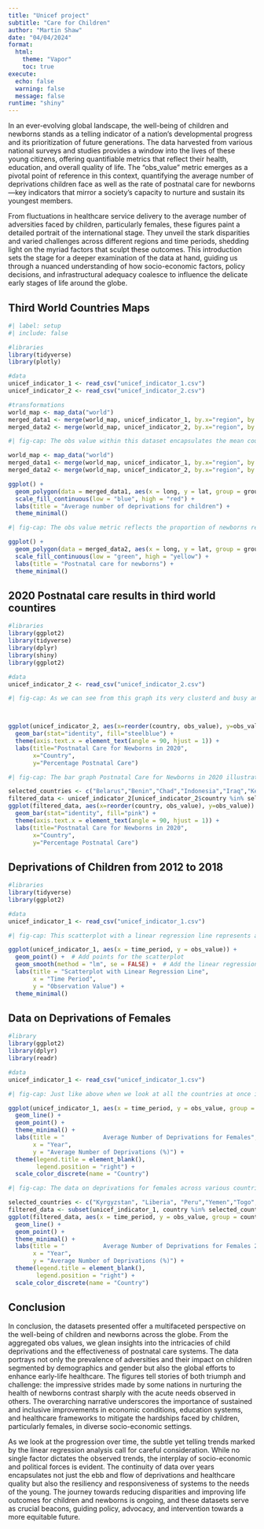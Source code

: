 ```yaml
---
title: "Unicef project"
subtitle: "Care for Children"
author: "Martin Shaw"
date: "04/04/2024"
format:
  html:
    theme: "Vapor"
    toc: true
execute: 
  echo: false
  warning: false
  message: false
runtime: "shiny" 
---
```


In an ever-evolving global landscape, the well-being of children and newborns stands as a telling indicator of a nation's developmental progress and its prioritization of future generations. The data harvested from various national surveys and studies provides a window into the lives of these young citizens, offering quantifiable metrics that reflect their health, education, and overall quality of life. The "obs_value" metric emerges as a pivotal point of reference in this context, quantifying the average number of deprivations children face as well as the rate of postnatal care for newborns—key indicators that mirror a society's capacity to nurture and sustain its youngest members.

From fluctuations in healthcare service delivery to the average number of adversities faced by children, particularly females, these figures paint a detailed portrait of the international stage. They unveil the stark disparities and varied challenges across different regions and time periods, shedding light on the myriad factors that sculpt these outcomes. This introduction sets the stage for a deeper examination of the data at hand, guiding us through a nuanced understanding of how socio-economic factors, policy decisions, and infrastructural adequacy coalesce to influence the delicate early stages of life around the globe.



## Third World Countries Maps 
```r
#| label: setup
#| include: false 

#libraries
library(tidyverse)
library(plotly)

#data
unicef_indicator_1 <- read_csv("unicef_indicator_1.csv")
unicef_indicator_2 <- read_csv("unicef_indicator_2.csv")

#transformations 
world_map <- map_data("world")
merged_data1 <- merge(world_map, unicef_indicator_1, by.x="region", by.y="country", all.x=TRUE)
merged_data2 <- merge(world_map, unicef_indicator_2, by.x="region", by.y="country", all.x=TRUE)
```

```r
#| fig-cap: The obs value within this dataset encapsulates the mean count of hardships encountered by children, segmented by demographics such as gender and nationality, over specific annual intervals. These adversities span a spectrum of critical areas including nutritional health, educational access, healthcare availability, and overall living conditions. Influenced by a tapestry of determinants—ranging from socio-economic landscapes and child-centric policy frameworks to societal conventions and infrastructural provisions—this metric serves as a barometer for childrens quality of life. Notably, enhancements in economic stability, educational outreach, and healthcare infrastructures can lead to a diminution in the average adversity tally (a lower obs value), mirroring strides in enhancing juvenile welfare. In contrast, the escalation of adversities, as denoted by a rising obs value, often correlates with economic regressions, sociopolitical unrest, or ecological calamities, highlighting areas of concern. This dataset, therefore, offers a panoramic view of child welfare evolution across geographies and through time, delineating the ebb and flow of child deprivation on a global scale.

world_map <- map_data("world")
merged_data1 <- merge(world_map, unicef_indicator_1, by.x="region", by.y="country", all.x=TRUE)
merged_data2 <- merge(world_map, unicef_indicator_2, by.x="region", by.y="country", all.x=TRUE)

ggplot() +
  geom_polygon(data = merged_data1, aes(x = long, y = lat, group = group, fill = obs_value), color = "white") +
  scale_fill_continuous(low = "blue", high = "red") +
  labs(title = "Average number of deprivations for children") +
  theme_minimal()
```
```r
#| fig-cap: The obs value metric reflects the proportion of newborns receiving postnatal care within a specified timeframe, offering a vital gauge of a nations commitment to early-life health. Its shaped by a mosaic of elements, including the robustness of healthcare frameworks, policy-driven maternal and infant well-being initiatives, ingrained cultural norms, and the broader economic landscape. Enhanced healthcare outreach and heightened societal awareness can significantly uplift this metric, signaling a positive trajectory in newborn care practices. On the flip side, economic constraints and limited healthcare accessibility can impede progress, underscoring the metrics sensitivity to a range of influencing factors. This data encapsulates a narrative of evolving healthcare practices across different locales and temporal snapshots, charting the course of postnatal care advancements and challenge.

ggplot() +
  geom_polygon(data = merged_data2, aes(x = long, y = lat, group = group, fill = obs_value), color = "white") +
  scale_fill_continuous(low = "green", high = "yellow") +
  labs(title = "Postnatal care for newborns") +
  theme_minimal()
```



## 2020 Postnatal care results in third world countires 
```r
#libraries
library(ggplot2)
library(tidyverse)
library(dplyr)
library(shiny)
library(ggplot2)

#data 
unicef_indicator_2 <- read_csv("unicef_indicator_2.csv")
```

```r
#| fig-cap: As we can see from this graph its very clusterd and busy and hard to read so below you will see a smaller and more controlled graph, that show a broad range of countires. 



ggplot(unicef_indicator_2, aes(x=reorder(country, obs_value), y=obs_value)) +
  geom_bar(stat="identity", fill="steelblue") +
  theme(axis.text.x = element_text(angle = 90, hjust = 1)) +
  labs(title="Postnatal Care for Newborns in 2020",
       x="Country", 
       y="Percentage Postnatal Care")

```

```r
#| fig-cap: The bar graph Postnatal Care for Newborns in 2020 illustrates the stark contrasts in postnatal care coverage among a selection of countries. Its evident that the percentage of postnatal care varies widely, reflecting disparities in healthcare delivery and access around the world. Starting with Chad, the graph indicates a very low level of postnatal care, suggesting significant gaps in healthcare provision for newborns. Similarly, Kenya exhibits low postnatal care coverage, underscoring a need for healthcare system improvements in these regions. In contrast, Benin and Malawi stand out with their relatively high percentages of postnatal care. These figures suggest more robust healthcare systems in place for postnatal care, highlighting the successes in these countries healthcare policies and implementation. The bar for Belarus indicates an exceptionally high level of postnatal care, possibly surpassing one hundred percent. This could be due to reporting errors, double-counting, or the inclusion of multiple postnatal visits for a single newborn in the data. Its an anomaly that warrants further investigation to ensure accurate representation. Iraq, while not as high as Benin, Malawi, or the unlikely figure for Belarus, still shows a significant percentage of postnatal care coverage, indicating moderate success in reaching newborns with healthcare services after birth. Indonesia shows a lower percentage than Malawi and Benin but higher than Chad and Kenya, placing it in the middle range of the countries represented on the graph. This visual representation serves as a call to action for the international community and national health systems to analyze the underlying causes of such disparities and work towards a more equitable distribution of postnatal healthcare services.

selected_countries <- c("Belarus","Benin","Chad","Indonesia","Iraq","Kenya","Malawi")
filtered_data <- unicef_indicator_2[unicef_indicator_2$country %in% selected_countries, ]
ggplot(filtered_data, aes(x=reorder(country, obs_value), y=obs_value)) +
  geom_bar(stat="identity", fill="pink") +
  theme(axis.text.x = element_text(angle = 90, hjust = 1)) +
  labs(title="Postnatal Care for Newborns in 2020",
       x="Country", 
       y="Percentage Postnatal Care")

```


## Deprivations of Children from 2012 to 2018
```r
#libraries
library(tidyverse)
library(ggplot2)

#data 
unicef_indicator_1 <- read_csv("unicef_indicator_1.csv")
```

```r
#| fig-cap: This scatterplot with a linear regression line represents a dataset over a time period from approximately 2012 to 2018. The data points, represented by the black dots, indicate the observed values for a particular variable across this time. The regression line in blue indicates the overall trend of the data across the time period. The slope of the line appears to be slightly negative suggesting a small decrease in the observation value over time. However the slope is quite shallow indicating that the change is not pronounced. There is a noticeable spread of data points around the regression line, which suggests some variance in the observation values from year to year. The distribution of points does not show a clear pattern of increasing or decreasing variance over time; the spread seems relatively constant. Its important to note that while the regression line suggests a trend, it does not imply causation. Moreover, the scatterplot does not indicate any outlier removal or adjustments for potential confounding variables that may affect the observation value.This plot provides a simplified visual summary of the datas trend over time, but further statistical analysis would be required to draw more concrete conclusions about the nature of the data and the significance of the observed trend.

ggplot(unicef_indicator_1, aes(x = time_period, y = obs_value)) +
  geom_point() +  # Add points for the scatterplot
  geom_smooth(method = "lm", se = FALSE) +  # Add the linear regression line
  labs(title = "Scatterplot with Linear Regression Line",
       x = "Time Period",
       y = "Observation Value") +
  theme_minimal()
```




## Data on Deprivations of Females
```r
#library
library(ggplot2)
library(dplyr)
library(readr)

#data 
unicef_indicator_1 <- read_csv("unicef_indicator_1.csv")
```
```r
#| fig-cap: Just like above when we look at all the countries at once it becomes to much to comprehend so below a filtered graph is shown.

ggplot(unicef_indicator_1, aes(x = time_period, y = obs_value, group = country, color = country)) +
  geom_line() +
  geom_point() +
  theme_minimal() +
  labs(title = "           Average Number of Deprivations for Females",
       x = "Year",
       y = "Average Number of Deprivations (%)") +
  theme(legend.title = element_blank(),
        legend.position = "right") +
  scale_color_discrete(name = "Country")
```
```r
#| fig-cap: The data on deprivations for females across various countries reveals a spectrum of average deprivations they face. The mean deprivation score among the surveyed group is approximately 1.69, indicating that on average, females experience more than one deprivation in areas such as health, education, and living standards.The country with the lowest observed average number of deprivations for females is the Maldives, with a score of approximately 1.07. This suggests that, relative to other countries in this dataset, the Maldives has fewer barriers in key developmental areas for females.On the other hand, Ethiopia records the highest average number of deprivations for females, with a score of about 2.62. This indicates that females in Ethiopia, on average, face multiple deprivations that may significantly affect their quality of life and development. These figures underline the variability in gender-specific challenges faced by females across different geographic and socio-economic contexts. While some nations exhibit relatively lower levels of deprivation, indicating better conditions for female development, others present a landscape where females endure multiple deprivations, highlighting areas where focused interventions may be required to improve female well-being and equity.

selected_countries <- c("Kyrgyzstan", "Liberia", "Peru","Yemen","Togo","Thailand","Sierra Leone","Paraguay","Nepal","Myanmar","Lesotho","Mexico","Guinea")
filtered_data <- subset(unicef_indicator_1, country %in% selected_countries)
ggplot(filtered_data, aes(x = time_period, y = obs_value, group = country, color = country)) +
  geom_line() +
  geom_point() +
  theme_minimal() +
  labs(title = "           Average Number of Deprivations for Females 2012 - 2018",
       x = "Year",
       y = "Average Number of Deprivations (%)") +
  theme(legend.title = element_blank(),
        legend.position = "right") +
  scale_color_discrete(name = "Country")
```

## Conclusion 

In conclusion, the datasets presented offer a multifaceted perspective on the well-being of children and newborns across the globe. From the aggregated obs values, we glean insights into the intricacies of child deprivations and the effectiveness of postnatal care systems. The data portrays not only the prevalence of adversities and their impact on children segmented by demographics and gender but also the global efforts to enhance early-life healthcare. The figures tell stories of both triumph and challenge: the impressive strides made by some nations in nurturing the health of newborns contrast sharply with the acute needs observed in others. The overarching narrative underscores the importance of sustained and inclusive improvements in economic conditions, education systems, and healthcare frameworks to mitigate the hardships faced by children, particularly females, in diverse socio-economic settings.

As we look at the progression over time, the subtle yet telling trends marked by the linear regression analysis call for careful consideration. While no single factor dictates the observed trends, the interplay of socio-economic and political forces is evident. The continuity of data over years encapsulates not just the ebb and flow of deprivations and healthcare quality but also the resiliency and responsiveness of systems to the needs of the young. The journey towards reducing disparities and improving life outcomes for children and newborns is ongoing, and these datasets serve as crucial beacons, guiding policy, advocacy, and intervention towards a more equitable future.





